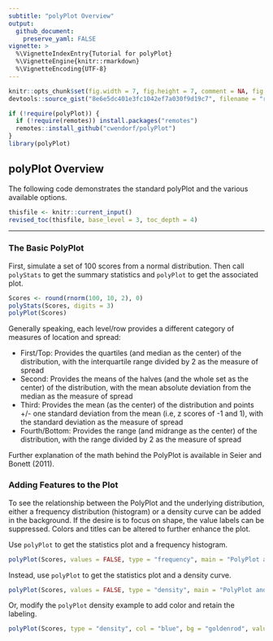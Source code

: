 ```yaml
---
subtitle: "polyPlot Overview"
output:
  github_document:
    preserve_yaml: FALSE
vignette: >
  %\VignetteIndexEntry{Tutorial for polyPlot}
  %\VignetteEngine{knitr::rmarkdown}
  %\VignetteEncoding{UTF-8}
---
```


```r
knitr::opts_chunk$set(fig.width = 7, fig.height = 7, comment = NA, fig.path = "figures/")
devtools::source_gist("8e6e5dc401e3fc1042ef7a030f9d19c7", filename = "revised_toc.R")
```

```r
if (!require(polyPlot)) {
  if (!require(remotes)) install.packages("remotes")
  remotes::install_github("cwendorf/polyPlot")
}
library(polyPlot)
```

## polyPlot Overview

The following code demonstrates the standard polyPlot and the various available options. 

```r
thisfile <- knitr::current_input()
revised_toc(thisfile, base_level = 3, toc_depth = 4)
```

---

### The Basic PolyPlot

First, simulate a set of 100 scores from a normal distribution. Then call `polyStats` to get the summary statistics and `polyPlot` to get the associated plot.
```r
Scores <- round(rnorm(100, 10, 2), 0)
polyStats(Scores, digits = 3)
polyPlot(Scores)
```

Generally speaking, each level/row provides a different category of measures of location and spread:

- First/Top: Provides the quartiles (and median as the center) of the distribution, with the interquartile range divided by 2 as the measure of spread
- Second: Provides the means of the halves (and the whole set as the center) of the distribution, with the mean absolute deviation from the median as the measure of spread
- Third: Provides the mean (as the center) of the distribution and points +/- one standard deviation from the mean (i.e, z scores of -1 and 1), with the standard deviation as the measure of spread
- Fourth/Bottom: Provides the range (and midrange as the center) of the distribution, with the range divided by 2 as the measure of spread

Further explanation of the math behind the PolyPlot is available in Seier and Bonett (2011).

### Adding Features to the Plot

To see the relationship between the PolyPlot and the underlying distribution, either a frequency distribution (histogram) or a density curve can be added in the background. If the desire is to focus on shape, the value labels can be suppressed. Colors and titles can be altered to further enhance the plot.

Use `polyPlot` to get the statistics plot and a frequency histogram.
```r
polyPlot(Scores, values = FALSE, type = "frequency", main = "PolyPlot and Histogram")
```

Instead, use `polyPlot` to get the statistics plot and a density curve.
```r
polyPlot(Scores, values = FALSE, type = "density", main = "PolyPlot and Density")
```

Or, modify the `polyPlot` density example to add color and retain the labeling.
```r
polyPlot(Scores, type = "density", col = "blue", bg = "goldenrod", values = TRUE, main = "PolyPlot and Density")
```
